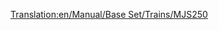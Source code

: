 [[Translation:en/Manual/Base Set/Trains/MJS250]]
{{it/Manuale/Set base/Treni/StatLocomotive|Image=[[File:it/Manuale/Set base/Treni/Mjs250.png]]
|Name=MJS250
|Costo=18.750
|Velocità=80
|Peso=65
|Potenza=447
|Sforzo=19.272 
|Kn=189
|Annuale=1.980
|Progettata=1955
|Vita=22
|Clima=
*Subartico
*Subtropicale  
|Descrizione=La MJS250 possiede il primo motore diesel disponibile per gli scenari [[it/Manuale/Clima#subartico|subartico]] e [[it/Manuale/Clima#subtropicale |subtropicale]]. È l'equivalente diesel della [[it/Manuale/Set base/Treni/Kirby Paul Tank]] quindi economica ma lenta velocità e poco potente ed anche per lei è consigliabile eseguire non appena possibile l'upgrade a modelli più efficienti. Offre anche dei vantaggi però, infatti unire due MJS250 in un treno sarà più economico e fornirà maggiore potenza di una [[it/Manuale/Set base/Treni/Wills 2-8-0]]. Più economica per quanto riguarda i costi di esercizio annuali, il prezzo di acquisto invece è leggermente superiore ma di poco.
|Real-life=La MJS250 somiglia alla [https://en.wikipedia.org/wiki/GE_44-ton_switcher Davenport 44t switcher].
}}